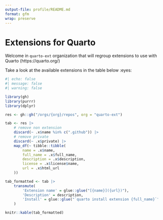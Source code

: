 ```yaml
---
output-file: profile/README.md
format: gfm
wrap: preserve
---
```


# Extensions for Quarto

Welcome in `quarto-ext` organization that will regroup extensions to use with Quarto (https://quarto.org/)

Take a look at the available extensions in the table below :eyes: 

```r
#| echo: false
#| message: false
#| warning: false

library(gh)
library(purrr)
library(dplyr)

res <- gh::gh("/orgs/{org}/repos", org = "quarto-ext") 

tab <- res |> 
    # remove non extension
    discard(~ .x$name %in% c(".github")) |>
    # remove private
    discard(~ .x$private) |>
    map_df(~ tibble::tibble(
        name = .x$name,
        full_name = .x$full_name,
        description = .x$description,
        license = .x$license$name,
        url = .x$html_url
    ))

tab_formatted <- tab |>
    transmute(
        'Extension name' = glue::glue("[{name}]({url})"),
        'Description' = description,
        'Install' = glue::glue("`quarto install extension {full_name}`")
    )

knitr::kable(tab_formatted)
```